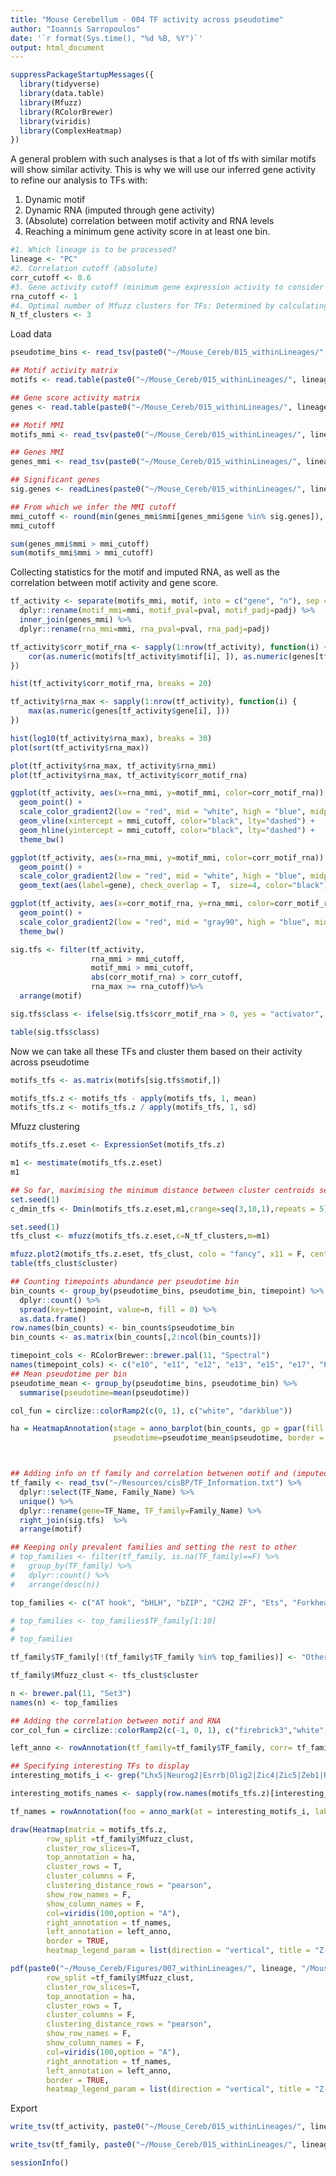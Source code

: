 ```yaml
---
title: "Mouse Cerebellum - 004 TF activity across pseudotime"
author: "Ioannis Sarropoulos"
date: '`r format(Sys.time(), "%d %B, %Y")`'
output: html_document
---
```


```r
suppressPackageStartupMessages({
  library(tidyverse)
  library(data.table)
  library(Mfuzz)
  library(RColorBrewer)
  library(viridis)
  library(ComplexHeatmap)
})
```

A general problem with such analyses is that a lot of tfs with similar motifs will show similar activity.
This is why we will use our inferred gene activity to refine our analysis to TFs with:

1. Dynamic motif
2. Dynamic RNA (imputed through gene activity)
3. (Absolute) correlation between motif activity and RNA levels
4. Reaching a minimum gene activity score in at least one bin.

```r
#1. Which lineage is to be processed?
lineage <- "PC"
#2. Correlation cutoff (absolute)
corr_cutoff <- 0.6
#3. Gene activity cutoff (minimum gene expression activity to consider TF active)
rna_cutoff <- 1
#4. Optimal number of Mfuzz clusters for TFs: Determined by calculating distance between cluster centroids, visual observation of trajectories, and GO enrichment of each cluster.
N_tf_clusters <- 3
```

Load data

```r
pseudotime_bins <- read_tsv(paste0("~/Mouse_Cereb/015_withinLineages/", lineage, "/Mouse_within", lineage, "_pseudotime_stats.txt"))

## Motif activity matrix
motifs <- read.table(paste0("~/Mouse_Cereb/015_withinLineages/", lineage, "/Mouse_within", lineage, "_lineage_pseudotime_bins_chromVar_deviations_pseudobulk.txt"), header = T, sep = "\t", stringsAsFactors = F)

## Gene score activity matrix
genes <- read.table(paste0("~/Mouse_Cereb/015_withinLineages/", lineage, "/Mouse_within", lineage, "_lineage_pseudotime_bins_geneScoresScaled_pseudobulk.txt"), header = T, sep = "\t", stringsAsFactors = F)

## Motif MMI
motifs_mmi <- read_tsv(paste0("~/Mouse_Cereb/015_withinLineages/", lineage, "/Mouse_within", lineage, "_lineage_motifs_pseudotime_MMI.txt"))

## Genes MMI
genes_mmi <- read_tsv(paste0("~/Mouse_Cereb/015_withinLineages/", lineage, "/Mouse_within", lineage, "_lineage_genes_pseudotime_MMI.txt"))

## Significant genes
sig.genes <- readLines(paste0("~/Mouse_Cereb/015_withinLineages/", lineage, "/Mouse_within", lineage, "_lineage_genes_pseudotime_MMI_significant.txt"))

## From which we infer the MMI cutoff
mmi_cutoff <- round(min(genes_mmi$mmi[genes_mmi$gene %in% sig.genes]), digits = 3)
mmi_cutoff

sum(genes_mmi$mmi > mmi_cutoff)
sum(motifs_mmi$mmi > mmi_cutoff)
```

Collecting statistics for the motif and imputed RNA, as well as the correlation between motif activity and gene score.

```r
tf_activity <- separate(motifs_mmi, motif, into = c("gene", "n"), sep = "-",remove = F) %>%
  dplyr::rename(motif_mmi=mmi, motif_pval=pval, motif_padj=padj) %>%
  inner_join(genes_mmi) %>%
  dplyr::rename(rna_mmi=mmi, rna_pval=pval, rna_padj=padj)

tf_activity$corr_motif_rna <- sapply(1:nrow(tf_activity), function(i) {
    cor(as.numeric(motifs[tf_activity$motif[i], ]), as.numeric(genes[tf_activity$gene[i], ]))
})

hist(tf_activity$corr_motif_rna, breaks = 20)
```

```r
tf_activity$rna_max <- sapply(1:nrow(tf_activity), function(i) {
    max(as.numeric(genes[tf_activity$gene[i], ]))
})

hist(log10(tf_activity$rna_max), breaks = 30)
plot(sort(tf_activity$rna_max))
```

```r
plot(tf_activity$rna_max, tf_activity$rna_mmi)
plot(tf_activity$rna_max, tf_activity$corr_motif_rna)
```

```r
ggplot(tf_activity, aes(x=rna_mmi, y=motif_mmi, color=corr_motif_rna)) +
  geom_point() +
  scale_color_gradient2(low = "red", mid = "white", high = "blue", midpoint = 0) +
  geom_vline(xintercept = mmi_cutoff, color="black", lty="dashed") +
  geom_hline(yintercept = mmi_cutoff, color="black", lty="dashed") +
  theme_bw()

ggplot(tf_activity, aes(x=rna_mmi, y=motif_mmi, color=corr_motif_rna)) +
  geom_point() +
  scale_color_gradient2(low = "red", mid = "white", high = "blue", midpoint = 0) +
  geom_text(aes(label=gene), check_overlap = T,  size=4, color="black")

ggplot(tf_activity, aes(x=corr_motif_rna, y=rna_mmi, color=corr_motif_rna, size=rna_max)) +
  geom_point() +
  scale_color_gradient2(low = "red", mid = "gray90", high = "blue", midpoint = 0)+
  theme_bw()
```

```r
sig.tfs <- filter(tf_activity,
                  rna_mmi > mmi_cutoff,
                  motif_mmi > mmi_cutoff, 
                  abs(corr_motif_rna) > corr_cutoff,
                  rna_max >= rna_cutoff)%>%
  arrange(motif)

sig.tfs$class <- ifelse(sig.tfs$corr_motif_rna > 0, yes = "activator", no = "repressor")

table(sig.tfs$class)
```

Now we can take all these TFs and cluster them based on their activity across pseudotime

```r
motifs_tfs <- as.matrix(motifs[sig.tfs$motif,])

motifs_tfs.z <- motifs_tfs - apply(motifs_tfs, 1, mean)
motifs_tfs.z <- motifs_tfs.z / apply(motifs_tfs, 1, sd)
```

Mfuzz clustering

```r
motifs_tfs.z.eset <- ExpressionSet(motifs_tfs.z)

m1 <- mestimate(motifs_tfs.z.eset)
m1

## So far, maximising the minimum distance between cluster centroids seems to be the best way to optimise the number of clusters.
set.seed(1)
c_dmin_tfs <- Dmin(motifs_tfs.z.eset,m1,crange=seq(3,10,1),repeats = 5)

set.seed(1)
tfs_clust <- mfuzz(motifs_tfs.z.eset,c=N_tf_clusters,m=m1)

mfuzz.plot2(motifs_tfs.z.eset, tfs_clust, colo = "fancy", x11 = F, centre = T, mfrow = c(2,3))
table(tfs_clust$cluster)
```

```r
## Counting timepoints abundance per pseudotime bin
bin_counts <- group_by(pseudotime_bins, pseudotime_bin, timepoint) %>%
  dplyr::count() %>%
  spread(key=timepoint, value=n, fill = 0) %>%
  as.data.frame()
row.names(bin_counts) <- bin_counts$pseudotime_bin
bin_counts <- as.matrix(bin_counts[,2:ncol(bin_counts)])

timepoint_cols <- RColorBrewer::brewer.pal(11, "Spectral")
names(timepoint_cols) <- c("e10", "e11", "e12", "e13", "e15", "e17", "P0", "P04", "P07", "P14", "P63")
## Mean pseudotime per bin
pseudotime_mean <- group_by(pseudotime_bins, pseudotime_bin) %>%
  summarise(pseudotime=mean(pseudotime))

col_fun = circlize::colorRamp2(c(0, 1), c("white", "darkblue"))

ha = HeatmapAnnotation(stage = anno_barplot(bin_counts, gp = gpar(fill = timepoint_cols[colnames(bin_counts)], lwd=0),bar_width = 1, height = unit(1, "cm")),
                       pseudotime=pseudotime_mean$pseudotime, border = TRUE, col=list(pseudotime=col_fun), show_legend = F)



## Adding info on tf family and correlation betwenen motif and (imputed rna)
tf_family <- read_tsv("~/Resources/cisBP/TF_Information.txt") %>%
  dplyr::select(TF_Name, Family_Name) %>%
  unique() %>%
  dplyr::rename(gene=TF_Name, TF_family=Family_Name) %>%
  right_join(sig.tfs)  %>%
  arrange(motif)

## Keeping only prevalent families and setting the rest to other
# top_families <- filter(tf_family, is.na(TF_family)==F) %>%
#   group_by(TF_family) %>%
#   dplyr::count() %>%
#   arrange(desc(n))

top_families <- c("AT hook", "bHLH", "bZIP", "C2H2 ZF", "Ets", "Forkhead", "Homeodomain", "Homeodomain,POU", "Nuclear receptor", "Sox", "Other")

# top_families <- top_families$TF_family[1:10]
# 
# top_families

tf_family$TF_family[!(tf_family$TF_family %in% top_families)] <- "Other"

tf_family$Mfuzz_clust <- tfs_clust$cluster

n <- brewer.pal(11, "Set3")
names(n) <- top_families

## Adding the correlation between motif and RNA
cor_col_fun = circlize::colorRamp2(c(-1, 0, 1), c("firebrick3","white", "deepskyblue3"))

left_anno <- rowAnnotation(tf_family=tf_family$TF_family, corr= tf_family$corr_motif_rna, col=list(tf_family=n, corr=cor_col_fun), border=T, annotation_legend_param = list(direction = "vertical"))

## Specifying interesting TFs to display
interesting_motifs_i <- grep("Lhx5|Neurog2|Esrrb|Olig2|Zic4|Zic5|Zeb1|Rora|Mef2c|Sox2-|Nhlh1|Foxp2|Id3|Ascl1",row.names(motifs_tfs.z))

interesting_motifs_names <- sapply(row.names(motifs_tfs.z)[interesting_motifs_i], function(x) str_split(x, "-", simplify = T)[1])

tf_names = rowAnnotation(foo = anno_mark(at = interesting_motifs_i, labels = interesting_motifs_names), annotation_legend_param = list(direction = "vertical",nrow = 1, labels_gp = gpar(fontsize = 0.1), padding = unit(10, "mm")))

draw(Heatmap(matrix = motifs_tfs.z,
        row_split =tf_family$Mfuzz_clust,
        cluster_row_slices=T,
        top_annotation = ha,
        cluster_rows = T,
        cluster_columns = F,
        clustering_distance_rows = "pearson",
        show_row_names = F,
        show_column_names = F,
        col=viridis(100,option = "A"),
        right_annotation = tf_names,
        left_annotation = left_anno,
        border = TRUE,
        heatmap_legend_param = list(direction = "vertical", title = "Z-score motif")), heatmap_legend_side = "right")

pdf(paste0("~/Mouse_Cereb/Figures/007_withinLineages/", lineage, "/Mouse_within", lineage, "_pseudotime_TFs_Mfuzz_heatmap.pdf"), width = 8, height = 8, useDingbats = F);draw(Heatmap(matrix = motifs_tfs.z,
        row_split =tf_family$Mfuzz_clust,
        cluster_row_slices=T,
        top_annotation = ha,
        cluster_rows = T,
        cluster_columns = F,
        clustering_distance_rows = "pearson",
        show_row_names = F,
        show_column_names = F,
        col=viridis(100,option = "A"),
        right_annotation = tf_names,
        left_annotation = left_anno,
        border = TRUE,
        heatmap_legend_param = list(direction = "vertical", title = "Z-score motif")), heatmap_legend_side = "right");dev.off()
```

Export

```r
write_tsv(tf_activity, paste0("~/Mouse_Cereb/015_withinLineages/", lineage, "/Mouse_within", lineage, "_TF_motif_and_RNA_inPseudotime.txt"))

write_tsv(tf_family, paste0("~/Mouse_Cereb/015_withinLineages/", lineage, "/Mouse_within", lineage, "_TF_motif_and_RNA_inPseudotime_significantTFs.txt"))
```


```r
sessionInfo()
```

